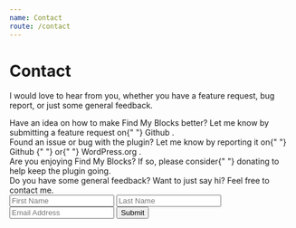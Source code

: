 ```yaml
---
name: Contact
route: /contact
---
```



# Contact

I would love to hear from you, whether you have a feature request, bug report,
or just some general feedback.

<div style={{ display: "flex", gap: "1.25em", flexWrap: "wrap" }}>
  <div style={{ flex: "1 0" }}>
    <Card title="Requests">
      <Content>
        Have an idea on how to make Find My Blocks better? Let me know by
        submitting a feature request on{" "}
        <Link
          url="https://github.com/eddysims/find-my-blocks/issues"
          openInNewTab
        >
          Github
        </Link>
        .
      </Content>
    </Card>
  </div>
  <div style={{ flex: "1 0" }}>
    <Card title="Report A Bug">
      <Content>
        Found an issue or bug with the plugin? Let me know by reporting it on{" "}
        <Link
          url="https://github.com/eddysims/find-my-blocks/issues"
          openInNewTab
        >
          Github
        </Link>{" "}
        <span>or</span>{" "}
        <Link
          url="https://wordpress.org/support/plugin/find-my-blocks/"
          openInNewTab
        >
          WordPress.org
        </Link>
        .
      </Content>
    </Card>
  </div>
  <div style={{ flex: "1 0 100%" }}>
    <Card title="Donations">
      <Content>
        Are you enjoying Find My Blocks? If so, please consider{" "}
        <Link url="/donate">donating</Link> to help keep the plugin going.
      </Content>
    </Card>
  </div>
  <div style={{ flex: "1 0 100%" }}>
    <Card title="Contact Me">
      <Content>
        Do you have some general feedback? Want to just say hi? Feel free to
        contact me.
      </Content>
      <Content>
        <form action="POST" name="contact" data-netlify="true">
          <input name="firstName" placeholder="First Name" />
          <input name="lastName" placeholder="Last Name" />
          <input name="email" placeholder="Email Address" />
          <button type="submit">Submit</button>
        </form>
      </Content>
    </Card>
  </div>
</div>
